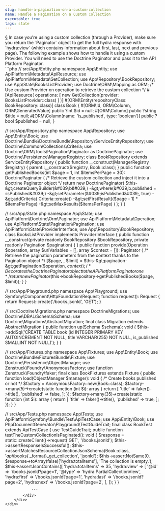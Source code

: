 ```yaml
---
slug: handle-a-pagination-on-a-custom-collection
name: Handle a Pagination on a Custom Collection
executable: true
tags: state
---
```


<div className="sections">
            <div className="section" id="section-1">
            <div className="annotation">
                <a className="anchor" href="#section-1">&#x00a7;</a>
                In case you&#039;re using a custom collection (through a Provider), make sure you return the `Paginator` object to get the full hydra response with `hydra:view` (which contains information about first, last, next and previous page).
The following example shows how to handle it using a custom Provider. You will need to use the Doctrine Paginator and pass it to the API Platform Paginator.
            </div>
            <div className="content">
                ```php
                // src/App/Entity.php
namespace App\Entity;
use ApiPlatform\Metadata\ApiResource;
use ApiPlatform\Metadata\GetCollection;
use App\Repository\BookRepository;
use App\State\BooksListProvider;
use Doctrine\ORM\Mapping as ORM;
/* Use custom Provider on operation to retrieve the custom collection */
#[ApiResource(
    operations: [
        new GetCollection(provider: BooksListProvider::class)
    ]
)]
#[ORM\Entity(repositoryClass: BookRepository::class)]
class Book
{
    #[ORM\Id, ORM\Column, ORM\GeneratedValue]
    public ?int $id = null;
    #[ORM\Column]
    public ?string $title = null;
    #[ORM\Column(name: &#039;is_published&#039;, type: &#039;boolean&#039;)]
    public ?bool $published = null;
}

// src/App/Repository.php
namespace App\Repository;
use App\Entity\Book;
use Doctrine\Bundle\DoctrineBundle\Repository\ServiceEntityRepository;
use Doctrine\Common\Collections\Criteria;
use Doctrine\ORM\Tools\Pagination\Paginator as DoctrinePaginator;
use Doctrine\Persistence\ManagerRegistry;
class BookRepository extends ServiceEntityRepository
{
    public function __construct(ManagerRegistry $registry)
    {
        parent::__construct($registry, Book::class);
    }
    public function getPublishedBooks(int $page = 1, int $itemsPerPage = 30): DoctrinePaginator
    {
        /* Retrieve the custom collection and inject it into a Doctrine Paginator object */
        return new DoctrinePaginator(
            $this-&gt;createQueryBuilder(&#039;b&#039;)
                 -&gt;where(&#039;b.published = :isPublished&#039;)
                 -&gt;setParameter(&#039;isPublished&#039;, true)
                 -&gt;addCriteria(
                     Criteria::create()
                         -&gt;setFirstResult(($page - 1) * $itemsPerPage)
                         -&gt;setMaxResults($itemsPerPage)
                 )
        );
    }
}

// src/App/State.php
namespace App\State;
use ApiPlatform\Doctrine\Orm\Paginator;
use ApiPlatform\Metadata\Operation;
use ApiPlatform\State\Pagination\Pagination;
use ApiPlatform\State\ProviderInterface;
use App\Repository\BookRepository;
class BooksListProvider implements ProviderInterface
{
    public function __construct(private readonly BookRepository $bookRepository, private readonly Pagination $pagination)
    {
    }
    public function provide(Operation $operation, array $uriVariables = [], array $context = []): Paginator
    {
        /* Retrieve the pagination parameters from the context thanks to the Pagination object */
        [$page, , $limit] = $this-&gt;pagination-&gt;getPagination($operation, $context);
        /* Decorates the Doctrine Paginator object to the API Platform Paginator one */
        return new Paginator($this-&gt;bookRepository-&gt;getPublishedBooks($page, $limit));
    }
}

// src/App/Playground.php
namespace App\Playground;
use Symfony\Component\HttpFoundation\Request;
function request(): Request
{
    return Request::create(&#039;/books.jsonld&#039;, &#039;GET&#039;);
}

// src/DoctrineMigrations.php
namespace DoctrineMigrations;
use Doctrine\DBAL\Schema\Schema;
use Doctrine\Migrations\AbstractMigration;
final class Migration extends AbstractMigration
{
    public function up(Schema $schema): void
    {
        $this-&gt;addSql(&#039;CREATE TABLE book (id INTEGER PRIMARY KEY AUTOINCREMENT NOT NULL, title VARCHAR(255) NOT NULL, is_published SMALLINT NOT NULL)&#039;);
    }
}

// src/App/Fixtures.php
namespace App\Fixtures;
use App\Entity\Book;
use Doctrine\Bundle\FixturesBundle\Fixture;
use Doctrine\Persistence\ObjectManager;
use Zenstruck\Foundry\AnonymousFactory;
use function Zenstruck\Foundry\faker;
final class BookFixtures extends Fixture
{
    public function load(ObjectManager $manager): void
    {
        /* Create books published or not */
        $factory = AnonymousFactory::new(Book::class);
        $factory-&gt;many(5)-&gt;create(static function (int $i): array {
            return [
                &#039;title&#039; =&gt; faker()-&gt;title(),
                &#039;published&#039; =&gt; false,
            ];
        });
        $factory-&gt;many(35)-&gt;create(static function (int $i): array {
            return [
                &#039;title&#039; =&gt; faker()-&gt;title(),
                &#039;published&#039; =&gt; true,
            ];
        });
    }
}

// src/App/Tests.php
namespace App\Tests;
use ApiPlatform\Symfony\Bundle\Test\ApiTestCase;
use App\Entity\Book;
use PhpDocumentGenerator\Playground\TestGuideTrait;
final class BookTest extends ApiTestCase
{
    use TestGuideTrait;
    public function testTheCustomCollectionIsPaginated(): void
    {
        $response = static::createClient()-&gt;request(&#039;GET&#039;, &#039;/books.jsonld&#039;);
        $this-&gt;assertResponseIsSuccessful();
        $this-&gt;assertMatchesResourceCollectionJsonSchema(Book::class, &#039;_api_/books{._format}_get_collection&#039;, &#039;jsonld&#039;);
        $this-&gt;assertNotSame(0, $response-&gt;toArray(false)[&#039;hydra:totalItems&#039;], &#039;The collection is empty.&#039;);
        $this-&gt;assertJsonContains([
            &#039;hydra:totalItems&#039; =&gt; 35,
            &#039;hydra:view&#039; =&gt; [
                &#039;@id&#039; =&gt; &#039;/books.jsonld?page=1&#039;,
                &#039;@type&#039; =&gt; &#039;hydra:PartialCollectionView&#039;,
                &#039;hydra:first&#039; =&gt; &#039;/books.jsonld?page=1&#039;,
                &#039;hydra:last&#039; =&gt; &#039;/books.jsonld?page=2&#039;,
                &#039;hydra:next&#039; =&gt; &#039;/books.jsonld?page=2&#039;,
            ],
        ]);
    }
}


                ```
            </div>
        </div>
    </div>
